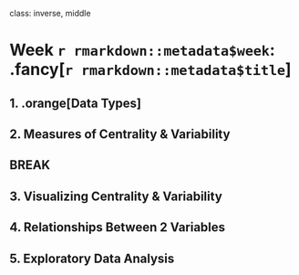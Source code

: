 
class: inverse, middle

# Week `r rmarkdown::metadata$week`: .fancy[`r rmarkdown::metadata$title`]

## 1. .orange[Data Types]
## 2. Measures of Centrality & Variability

## BREAK

## 3. Visualizing Centrality & Variability
## 4. Relationships Between 2 Variables
## 5. Exploratory Data Analysis
